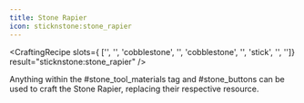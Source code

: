 ```yaml
---
title: Stone Rapier
icon: sticknstone:stone_rapier
---
```


<CraftingRecipe
slots={
        ['', '', 'cobblestone',
        '', 'cobblestone', '',
        'stick', '', '']}
result="sticknstone:stone_rapier"
/>

Anything within the #stone_tool_materials tag and #stone_buttons can be used to craft the Stone Rapier, replacing their respective resource.